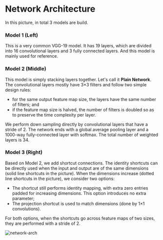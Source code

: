 
# Network Architecture

In this picture, in total 3 models are build.

### Model 1 (Left)

This is a very common VGG-19 model. It has 19 layers, which are divided into 16 convolutional layers and 3 fully connected layers. And this model is mainly used for reference.

### Model 2 (Middle)

This model is simply stacking layers together. Let's call it **Plain Network**. The convolutional layers mostly have 3×3 filters and follow two simple design rules:
- for the same output feature map size, the layers have the same number of filters; and
- if the feature map size is halved, the number of filters is doubled so as to preserve the time complexity per layer.

We perform down sampling directly by convolutional layers that have a stride of 2. The network ends with a global average pooling layer and a 1000-way fully-connected layer with softmax. The total number of weighted layers is 34.

### Model 3 (Right)

Based on Model 2, we add shortcut connections. The identity shortcuts can be directly used when the input and output are of the same dimensions (solid line shortcuts in the picture). When the dimensions increase (dotted line shortcuts in the picture),
we consider two options:
- The shortcut still performs identity mapping, with extra zero entries padded for increasing dimensions. This option introduces no extra parameter;
- The projection shortcut is used to match dimensions (done by 1×1 convolutions).

For both options, when the shortcuts go across feature maps of two sizes, they are performed with a stride of 2.

<div style={{
    display: 'flex',
    justifyContent: 'center',
    alignItems: 'center',
    marginTop: 10,
    marginBottom: 10
}}>
    <Image src="/network_arch.png" alt="network-arch" width={500} height={800}/>
</div>